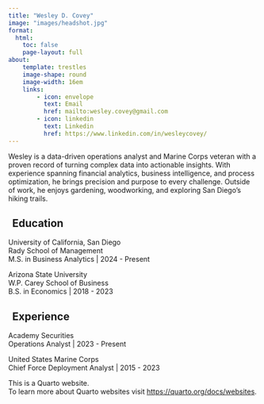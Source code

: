 ```yaml
---
title: "Wesley D. Covey"
image: "images/headshot.jpg"
format:
  html:
    toc: false
    page-layout: full
about:
    template: trestles
    image-shape: round
    image-width: 16em
    links:
        - icon: envelope
          text: Email
          href: mailto:wesley.covey@gmail.com
        - icon: linkedin
          text: Linkedin
          href: https://www.linkedin.com/in/wesleycovey/
---
```



:::{#hero-heading}

Wesley is a data-driven operations analyst and Marine Corps veteran with a proven record of turning complex data into actionable insights. With experience spanning financial analytics, business intelligence, and process optimization, he brings precision and purpose to every challenge. Outside of work, he enjoys gardening, woodworking, and exploring San Diego’s hiking trails.


## <i class="bi bi-mortarboard" style="padding-right: 8px;"></i> Education

University of California, San Diego  
Rady School of Management  
M.S. in Business Analytics | 2024 - Present

Arizona State University  
W.P. Carey School of Business  
B.S. in Economics | 2018 - 2023

## <i class="bi bi-briefcase" style="padding-right: 8px;"></i> Experience

Academy Securities  
Operations Analyst | 2023 - Present

United States Marine Corps  
Chief Force Deployment Analyst | 2015 - 2023

:::

::: {.site-footer-text}

This is a Quarto website.  
To learn more about Quarto websites visit <https://quarto.org/docs/websites>.

:::